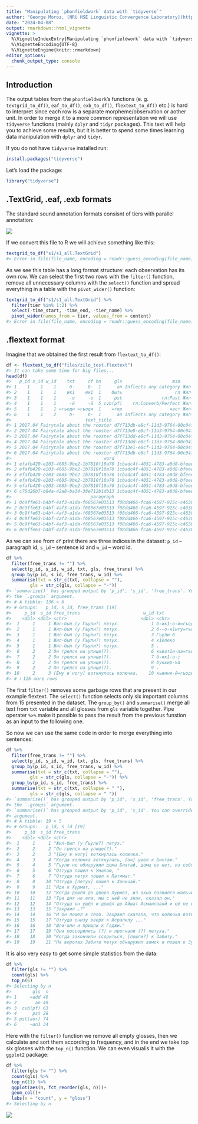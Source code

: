 ```yaml
---
title: "Manipulating `phonfieldwork` data with `tidyverse`"
author: "George Moroz, [NRU HSE Linguistic Convergence Laboratory](https://ilcl.hse.ru/en/)"
date: "2024-04-08"
output: rmarkdown::html_vignette
vignette: >
  %\VignetteIndexEntry{Manipulating `phonfieldwork` data with `tidyverse`}
  %\VignetteEncoding{UTF-8}
  %\VignetteEngine{knitr::rmarkdown}
editor_options: 
  chunk_output_type: console
---
```




## Introduction

The output tables from the `phonfieldwork`'s functions (e. g. `textgrid_to_df()`, `eaf_to_df()`, `exb_to_df()`, `flextext_to_df()` etc.) is hard to interpret since each row is a separate morpheme/observation or aother unit. In order to merge it to a more common representation we will use `tidyverse` functions (mainly `dplyr` and `tidyr` packages). This text will help you to achieve some results, but it is better to spend some times learning data manipulation with `dplyr` and `tidyr`.

If you do not have `tidyverse` installed run:


```r
install.packages("tidyverse")
```

Let's load the package:


```r
library("tidyverse")
```


## .TextGrid, .eaf, .exb formats
The standard sound annotation formats consisnt of tiers with parallel annotation:

![](unnamed-chunk-31-1.png)

If we convert this file to R we will achieve something like this:


```r
textgrid_to_df("s1/s1_all.TextGrid")
#> Error in file(file_name, encoding = readr::guess_encoding(file_name)$encoding): invalid 'encoding' argument
```

As we see this table has a long format structure: each observation has its own row. We can select the first two rows with the `filter()` function, remove all unnecessary columns with the `select()` function and spread everything in a table with the `pivot_wider()` function:


```r
textgrid_to_df("s1/s1_all.TextGrid") %>% 
  filter(tier %in% 1:2) %>% 
  select(-time_start, -time_end, -tier_name) %>% 
  pivot_wider(names_from = tier, values_from = content)
#> Error in file(file_name, encoding = readr::guess_encoding(file_name)$encoding): invalid 'encoding' argument
```

## .flextext format

Imagine that we obtained the first result from `flextext_to_df()`:


```r
df <- flextext_to_df("files/zilo_test.flextext")
#> It can take some time for big files...
head(df)
#>   p_id s_id w_id    txt     cf hn     gls                   msa                free_trans
#> 1    1    1    1     б-     б-  1      an Inflects any category Жил-был (у Гъули?) петух.
#> 2    1    1    1    ик1    ик1  1    быть                    гл Жил-был (у Гъули?) петух.
#> 3    1    1    1     -о     -о  1     pst               гл:Past Жил-был (у Гъули?) петух.
#> 4    1    1    1     -й     -й  5 cvb(pf)    гл:Converb/Perfect Жил-был (у Гъули?) петух.
#> 5    1    1    1 =гъоди =гъоди  1    =rep                  част Жил-был (у Гъули?) петух.
#> 6    1    1    2     б-     б-  1      an Inflects any category Жил-был (у Гъули?) петух.
#>                            text_title                                morph
#> 1 2017.04 Fairytale about the rooster d7f713db-e8cf-11d3-9764-00c04f186933
#> 2 2017.04 Fairytale about the rooster d7f713e8-e8cf-11d3-9764-00c04f186933
#> 3 2017.04 Fairytale about the rooster d7f713dd-e8cf-11d3-9764-00c04f186933
#> 4 2017.04 Fairytale about the rooster d7f713dd-e8cf-11d3-9764-00c04f186933
#> 5 2017.04 Fairytale about the rooster d7f713e1-e8cf-11d3-9764-00c04f186933
#> 6 2017.04 Fairytale about the rooster d7f713db-e8cf-11d3-9764-00c04f186933
#>                                   word                               phrase
#> 1 efafb420-e203-4685-9be2-1b7810f10a70 1cbadc4f-4051-4783-a0d8-bfeee2d2fb13
#> 2 efafb420-e203-4685-9be2-1b7810f10a70 1cbadc4f-4051-4783-a0d8-bfeee2d2fb13
#> 3 efafb420-e203-4685-9be2-1b7810f10a70 1cbadc4f-4051-4783-a0d8-bfeee2d2fb13
#> 4 efafb420-e203-4685-9be2-1b7810f10a70 1cbadc4f-4051-4783-a0d8-bfeee2d2fb13
#> 5 efafb420-e203-4685-9be2-1b7810f10a70 1cbadc4f-4051-4783-a0d8-bfeee2d2fb13
#> 6 c76d26b7-b84a-42a8-ba34-38e712b1db13 1cbadc4f-4051-4783-a0d8-bfeee2d2fb13
#>                              paragraph                                 text
#> 1 0c9ffe63-b4bf-4af3-a1da-f68567e03513 f08dd466-fca6-4597-925c-c46309387ef7
#> 2 0c9ffe63-b4bf-4af3-a1da-f68567e03513 f08dd466-fca6-4597-925c-c46309387ef7
#> 3 0c9ffe63-b4bf-4af3-a1da-f68567e03513 f08dd466-fca6-4597-925c-c46309387ef7
#> 4 0c9ffe63-b4bf-4af3-a1da-f68567e03513 f08dd466-fca6-4597-925c-c46309387ef7
#> 5 0c9ffe63-b4bf-4af3-a1da-f68567e03513 f08dd466-fca6-4597-925c-c46309387ef7
#> 6 0c9ffe63-b4bf-4af3-a1da-f68567e03513 f08dd466-fca6-4597-925c-c46309387ef7
```

As we can see from `df` print there are three indices in the dataset: `p_id` -- paragraph id, `s_id` -- sentence id and `w_id` -- word id.


```r
df %>% 
  filter(free_trans != "") %>% 
  select(p_id, s_id, w_id, txt, gls, free_trans) %>% 
  group_by(p_id, s_id, free_trans, w_id) %>% 
  summarise(txt = str_c(txt, collapse = ""),
         gls = str_c(gls, collapse = "-"))
#> `summarise()` has grouped output by 'p_id', 's_id', 'free_trans'. You can override using
#> the `.groups` argument.
#> # A tibble: 136 × 6
#> # Groups:   p_id, s_id, free_trans [19]
#>     p_id  s_id free_trans                        w_id txt              gls                
#>    <dbl> <dbl> <chr>                            <dbl> <chr>            <chr>              
#>  1     1     1 Жил-был (у Гъули?) петух.            1 б-ик1-о-й=гъоди  "an-быть-pst-cvb(p…
#>  2     1     1 Жил-был (у Гъули?) петух.            2 б--о-ч1игу=гъоди "an--pst-neg.cvb-=…
#>  3     1     1 Жил-был (у Гъули?) петух.            3 Гъули-б          "Гъули-an(gen)"    
#>  4     1     1 Жил-был (у Гъули?) петух.            4 х1елеко          "петух"            
#>  5     1     1 Жил-был (у Гъули?) петух.            5 .                ""                 
#>  6     2     2 Он грелся на улице(?).               6 къват1и-ла=гъоди "улица-in-=rep"    
#>  7     2     2 Он грелся на улице(?).               7 б-ик1-о-j        "an-быть-pst-cvb(p…
#>  8     2     2 Он грелся на улице(?).               8 букьир-ъа        "Букир-sup"        
#>  9     2     2 Он грелся на улице(?).               9 .                ""                 
#> 10     2     3 [Ему в ногу] воткнулась колючка.    10 къинни-й=гъоди   "втыкаться-cvb(pf)…
#> # ℹ 126 more rows
```

The first `filter()` removes some garbage rows that are present in our example flextext. The `select()` function selects only six important columns from 15 presented in the dataset. The `group_by()` and `summarise()` merge all text from `txt` variable and all glosses from `gls` variable together. Pipe operater `%>% ` make it possible to pass the result from the previous funstion as an input to the following one.

So now we can use the same code in order to merge everything into sentences:


```r
df %>% 
  filter(free_trans != "") %>% 
  select(p_id, s_id, w_id, txt, gls, free_trans) %>% 
  group_by(p_id, s_id, free_trans, w_id) %>% 
  summarise(txt = str_c(txt, collapse = ""),
         gls = str_c(gls, collapse = "-")) %>% 
  group_by(p_id, s_id, free_trans) %>% 
  summarise(txt = str_c(txt, collapse = " "),
         gls = str_c(gls, collapse = " "))
#> `summarise()` has grouped output by 'p_id', 's_id', 'free_trans'. You can override using
#> the `.groups` argument.
#> `summarise()` has grouped output by 'p_id', 's_id'. You can override using the `.groups`
#> argument.
#> # A tibble: 19 × 5
#> # Groups:   p_id, s_id [19]
#>     p_id  s_id free_trans                                                      txt   gls  
#>    <dbl> <dbl> <chr>                                                           <chr> <chr>
#>  1     1     1 "Жил-был (у Гъули?) петух."                                     б-ик… "an-…
#>  2     2     2 "Он грелся на улице(?)."                                        къва… "ули…
#>  3     2     3 "[Ему в ногу] воткнулась колючка."                              къин… "вты…
#>  4     3     4 "Когда колючка воткнулась, [он] ушел к Бихтаю."                 ццан… "кол…
#>  5     4     5 "Гъули не обнаружил дома Бихтай, дома ее нет, из себя не вынул… бихь… "Бих…
#>  6     5     6 "Оттуда пошел к Умалаю, "                                       б-uʔ… "an-…
#>  7     6     7 "Оттуда петух пошел к Патимат."                                 х1ел… "пет…
#>  8     8    10 "Оттуда [петух] пошел к Ханичай."                               гье-… "dem…
#>  9     9    11 "Иди к Хурмат, ..."                                             хъан… "Хан…
#> 10    10    12 "Когда дошёл до двора Хурмат, из окна появился мальчик, сказал… рул1… "гов…
#> 11    11    13 "Три дня не ели, мы с ней не зная, сказал он."                  рул1… "гов…
#> 12    12    14 "Оттуда он ушёл и дошёл до Айшат Исмаиловой и её не обнаружив,… гье-… "dem…
#> 13    13    15 "Захраил …?"                                                    й--и… "f--…
#> 14    14    16 "И он пошел в село. Захраил сказала, что колючка воткнулась в … б-ук… "an-…
#> 15    15    17 "Оттуда снизу вверх к Исрапилу ..."                             гьег… "там…
#> 16    16    18 "Шли-шли и пришли к Гаджи."                                     гье-… "dem…
#> 17    17    19 "Они поссорились (?) и прогнали (?) петуха."                    й-ей… "f-р…
#> 18    18    20 "Когда закончили ссориться, [пошли?] к Забиту."                 джид… "дел…
#> 19    19    21 "На воротах Забита петух обнаружил замок и пошел к Зумайрат."   х1ел… "пет…
```

It is also very easy to get some simple statistics from the data:


```r
df %>% 
  filter(gls != "") %>% 
  count(gls) %>% 
  top_n(6)
#> Selecting by n
#>        gls  n
#> 1     =add 46
#> 2       an 49
#> 3  cvb(pf) 63
#> 4      pst 28
#> 5 pst(aor) 74
#> 6     ¬an1 34
```

Here with the `filter()` function we remove all empty glosses, then we calculate and sort them according to frequency, and in the end we take top six glosses with the `top_n()` function. We can even visualis it with the `ggplot2` package:


```r
df %>% 
  filter(gls != "") %>% 
  count(gls) %>% 
  top_n(11) %>% 
  ggplot(aes(n, fct_reorder(gls, n)))+
  geom_col()+
  labs(x = "count", y = "gloss")
#> Selecting by n
```

![](unnamed-chunk-10-1.png)

